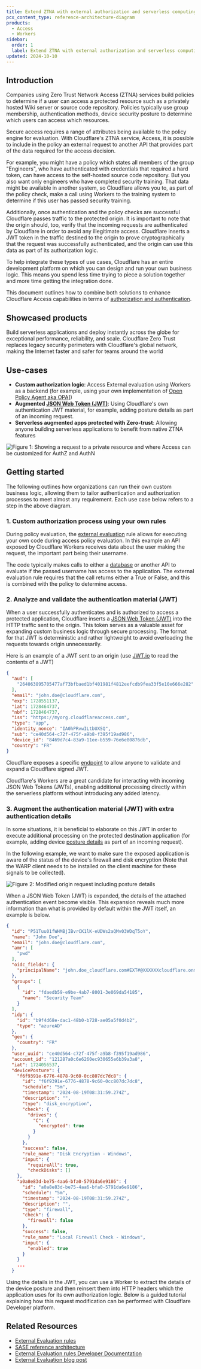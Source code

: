 ```yaml
---
title: Extend ZTNA with external authorization and serverless computing
pcx_content_type: reference-architecture-diagram
products:
  - Access
  - Workers
sidebar:
  order: 1
  label: Extend ZTNA with external authorization and serverless computing
updated: 2024-10-10
---
```



## Introduction

Companies using Zero Trust Network Access (ZTNA) services build policies to determine if a user can access a protected resource such as a privately hosted Wiki server or source code repository. Policies typically use group membership, authentication methods, device security posture to determine which users can access which resources. 

Secure access requires a range of attributes being available to the policy engine for evaluation. With Cloudflare's ZTNA service, Access, it is possible to include in the policy an external request to another API that provides part of the data required for the access decision. 

For example, you might have a policy which states all members of the group "Engineers", who have authenticated with credentials that required a hard token, can have access to the self-hosted source code repository. But you also want only engineers who have completed security training. That data might be available in another system, so Cloudflare allows you to, as part of the policy check, make a call using Workers to the training system to determine if this user has passed security training.

Additionally, once authentication and the policy checks are successful Cloudflare passes traffic to the protected origin. It is important to note that the origin should, too, verify that the incoming requests are authenticated by Cloudflare in order to avoid any illegitimate access. Cloudflare inserts a JWT token in the traffic destined to the origin to prove cryptographically that the request was successfully authenticated, and the origin can use this data as part of its authorization logic.

To help integrate these types of use cases, Cloudflare has an entire development platform on which you can design and run your own business logic. This means you spend less time trying to piece a solution together and more time getting the integration done.

This document outlines how to combine both solutions to enhance Cloudflare Access capabilities in terms of [authorization and authentication](https://www.cloudflare.com/learning/access-management/what-is-access-control/).

## Showcased products

<RelatedProduct header="Workers" href="/workers/" product="workers">
    Build serverless applications and deploy instantly across the globe for exceptional performance, reliability, and scale.
</RelatedProduct>

<RelatedProduct header="Access" href="/cloudflare-one/" product="cloudflare-one">
    Cloudflare Zero Trust replaces legacy security perimeters with Cloudflare's global network, making the Internet faster and safer for teams around the world
</RelatedProduct>

## Use-cases

- **Custom authorization logic**: Access External evaluation using Workers as a backend (for example, using your own implementation of [Open Policy Agent aka OPA](https://www.openpolicyagent.org/integrations/cloudflare-worker/)])
- **Augmented [JSON Web Token (JWT)](https://developers.cloudflare.com/cloudflare-one/identity/authorization-cookie/validating-json/)**: Using Cloudflare's own authentication JWT material, for example, adding posture details as part of an incoming request.
- **Serverless augmented apps protected with Zero-trust**: Allowing anyone building serverless applications to benefit from native ZTNA features



![Figure 1: Showing a request to a private resource and where  Access can be customized for AuthZ and AuthN](~/assets/images/reference-architecture/augment-access-with-serverless/diagram1.svg "Figure 1: Showing a request to a private resource and where  Access can be customized for AuthZ and AuthN")

## Getting started

The following outlines how organizations can run their own custom business logic, allowing them to tailor authentication and authorization processes to meet almost any requirement. Each use case below refers to a step in the above diagram.

### 1. Custom authorization process using your own rules

During policy evaluation, the [external evaluation](/cloudflare-one/policies/access/external-evaluation/) rule allows for executing your own code during access policy evaluation. In this example an API exposed by Cloudflare Workers receives data about the user making the request, the important part being their username.

The code typically makes calls to either a [database](/d1/) or another API to evaluate if the passed username has access to the application. The external evaluation rule requires that the call returns either a True or False, and this is combined with the policy to determine access.

<LinkCard
    title="Learn more"
    description="External authorization with Clouflare's external evaluation functionality"
    href="/cloudflare-one/policies/access/external-evaluation/"
/>

### 2. Analyze and validate the authentication material (JWT)

When a user successfully authenticates and is authorized to access a protected application, Cloudflare inserts a [JSON Web Token (JWT)](https://developers.cloudflare.com/cloudflare-one/identity/authorization-cookie/validating-json/) into the HTTP traffic sent to the origin. This token serves as a valuable asset for expanding custom business logic through secure processing. The format for that JWT is deterministic and rather lightweight to avoid overloading the requests towards origin unnecessarily. 

Here is an example of a JWT sent to an origin (use [JWT.io](http://jwt.io) to read the contents of a JWT)


```json title="JWT content"
{
  "aud": [
    "264063895705477af73bfbaed1bf401981f4812eefcdb9fea33f5e10e666e282"
  ],
  "email": "john.doe@cloudflare.com",
  "exp": 1728551137,
  "iat": 1728464737,
  "nbf": 1728464737,
  "iss": "https://myorg.cloudflareaccess.com",
  "type": "app",
  "identity_nonce": "IA0hPRvwILtbUXSQ",
  "sub": "ce40d564-c72f-475f-a9b8-f395f19ad986",
  "device_id": "8469d7c4-83a9-11ee-b559-76e6e80876db",
  "country": "FR"
}
```

Cloudflare exposes a specific [endpoint](/cloudflare-one/identity/authorization-cookie/validating-json/#_top) to allow anyone to validate and expand a Cloudflare signed JWT.

Cloudflare's Workers are a great candidate for interacting with incoming JSON Web Tokens (JWTs), enabling additional processing directly within the serverless platform without introducing any added latency.


<LinkCard
    title="Learn more"
    description="How to validate and visualize Cloudflare Access JWTs"
    href="/cloudflare-one/identity/authorization-cookie/application-token/#user-identity"
/>

### 3. Augment the authentication material (JWT) with extra authentication details

In some situations, it is beneficial to elaborate on this JWT in order to execute additional processing on the protected destination application (for example, adding device [posture details](/cloudflare-one/identity/devices/) as part of an incoming request).

In the following example, we want to make sure the exposed application is aware of the  status of the device's firewall and disk encryption (Note that the WARP client needs to be installed on the client machine for these signals to be collected).

![Figure 2: Modified origin request including posture details](~/assets/images/reference-architecture/augment-access-with-serverless/diagram2.svg "Figure 2: Modified origin request including posture details")

When a JSON Web Token (JWT) is expanded, the details of the attached authentication event become visible. This expansion reveals much more information than what is provided by default within the JWT itself, an example is below.

```json title="Expanded JWT"
{
  "id": "P51Tuu01fWHMBjIBvrCK1lK-eUDWs2aQMv03WDqT5oY",
  "name": "John Doe",
  "email": "john.doe@cloudflare.com",
  "amr": [
    "pwd"
  ],
  "oidc_fields": {
    "principalName": "john.doe_cloudflare.com#EXT#@XXXXXXcloudflare.onmicrosoft.com"
  },
  "groups": [
    {
      "id": "fdaedb59-e9be-4ab7-8001-3e069da54185",
      "name": "Security Team"
    }
  ],
  "idp": {
    "id": "b9f4d68e-dac1-48b0-b728-ae05a5f0d4b2",
    "type": "azureAD"
  },
  "geo": {
    "country": "FR"
  },
  "user_uuid": "ce40d564-c72f-475f-a9b8-f395f19ad986",
  "account_id": "121287a0c6e6260ec930655e6b39a3a8",
  "iat": 1724056537,
  "devicePosture": {
    "f6f9391e-6776-4878-9c60-0cc807dc7dc8": {
      "id": "f6f9391e-6776-4878-9c60-0cc807dc7dc8",
      "schedule": "5m",
      "timestamp": "2024-08-19T08:31:59.274Z",
      "description": "",
      "type": "disk_encryption",
      "check": {
        "drives": {
          "C": {
            "encrypted": true
          }
        }
      },
      "success": false,
      "rule_name": "Disk Encryption - Windows",
      "input": {
        "requireAll": true,
        "checkDisks": []
    },
    "a0a8e83d-be75-4aa6-bfa0-5791da6e9186": {
      "id": "a0a8e83d-be75-4aa6-bfa0-5791da6e9186",
      "schedule": "5m",
      "timestamp": "2024-08-19T08:31:59.274Z",
      "description": "",
      "type": "firewall",
      "check": {
        "firewall": false
      },
      "success": false,
      "rule_name": "Local Firewall Check - Windows",
      "input": {
        "enabled": true
      }
    }
    ...
  }
```

Using the details in the JWT, you can use a Worker to extract the details of the device posture and then reinsert them into HTTP headers which the application uses for its own authorization logic. Below is a guided tutorial explaining how this request modification can be performed with Cloudflare Developer platform.

<LinkCard
    title="Tutorial"
    description="How to augment Cloudflare Access JWT with Cloudflare's Workers"
    href="/cloudflare-one/tutorials/extend-sso-with-workers"
/>

## Related Resources

- [External Evaluation rules](/cloudflare-one/policies/access/external-evaluation/)
- [SASE reference architecture](/reference-architecture/architectures/sase/)
- [External Evaluation rules Developer Documentation](/cloudflare-one/policies/access/external-evaluation/)
- [External Evaluation blog post](https://blog.cloudflare.com/access-external-validation-rules/)
